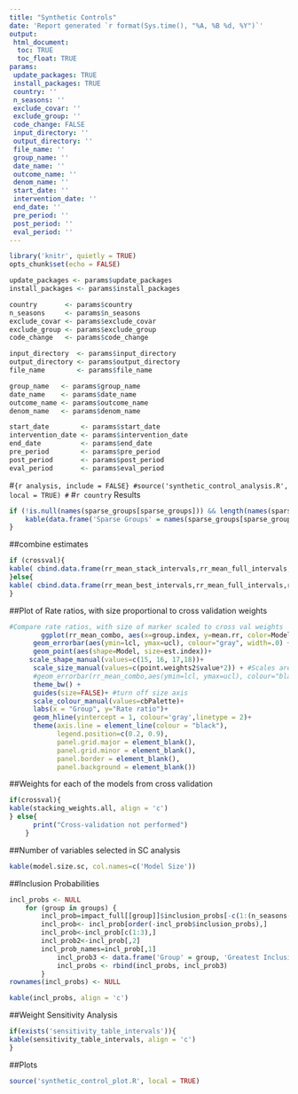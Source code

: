 ```yaml
---
title: "Synthetic Controls"
date: 'Report generated `r format(Sys.time(), "%A, %B %d, %Y")`'
output:
 html_document:
  toc: TRUE
  toc_float: TRUE
params:
 update_packages: TRUE
 install_packages: TRUE
 country: ''
 n_seasons: ''
 exclude_covar: ''
 exclude_group: ''
 code_change: FALSE
 input_directory: ''
 output_directory: ''
 file_name: ''
 group_name: ''
 date_name: ''
 outcome_name: ''
 denom_name: ''
 start_date: ''
 intervention_date: ''
 end_date: ''
 pre_period: ''
 post_period: ''
 eval_period: ''
---
```


```r
library('knitr', quietly = TRUE)
opts_chunk$set(echo = FALSE)
```

```r
update_packages <- params$update_packages
install_packages <- params$install_packages

country       <- params$country
n_seasons     <- params$n_seasons
exclude_covar <- params$exclude_covar
exclude_group <- params$exclude_group
code_change   <- params$code_change

input_directory  <- params$input_directory
output_directory <- params$output_directory
file_name        <- params$file_name

group_name   <- params$group_name
date_name    <- params$date_name
outcome_name <- params$outcome_name
denom_name   <- params$denom_name

start_date        <- params$start_date
intervention_date <- params$intervention_date
end_date          <- params$end_date
pre_period        <- params$pre_period
post_period       <- params$post_period
eval_period       <- params$eval_period
```

#```{r analysis, include = FALSE}
#source('synthetic_control_analysis.R', local = TRUE)
#```
#`r country` Results

```r
if (!is.null(names(sparse_groups[sparse_groups])) && length(names(sparse_groups[sparse_groups])) != 0) {
	kable(data.frame('Sparse Groups' = names(sparse_groups[sparse_groups]), check.names = FALSE), align = 'c')
}
```

##combine estimates
```r
if (crossval){
kable( cbind.data.frame(rr_mean_stack_intervals,rr_mean_full_intervals,rr_mean_time_intervals,rr_mean_time_no_offset_intervals, rr_mean_pca_intervals), align = 'c')
}else{
kable( cbind.data.frame(rr_mean_best_intervals,rr_mean_full_intervals,rr_mean_time_intervals,rr_mean_time_no_offset_intervals, rr_mean_pca_intervals), align = 'c')  
}
```

##Plot of Rate ratios, with size proportional to cross validation weights
```r
#Compare rate ratios, with size of marker scaled to cross val weights
		ggplot(rr_mean_combo, aes(x=group.index, y=mean.rr, color=Model,group=Model)) + 
	  geom_errorbar(aes(ymin=lcl, ymax=ucl), colour="gray", width=.0) +
	  geom_point(aes(shape=Model, size=est.index))+
     scale_shape_manual(values=c(15, 16, 17,18))+
	  scale_size_manual(values=c(point.weights2$value*2)) + #Scales area, which is optimal for bubbl plot
	  #geom_errorbar(rr_mean_combo,aes(ymin=lcl, ymax=ucl), colour="black", width=.1) +
	  theme_bw() +
	  guides(size=FALSE)+ #turn off size axis
	  scale_colour_manual(values=cbPalette)+
	  labs(x = "Group", y="Rate ratio")+
	  geom_hline(yintercept = 1, colour='gray',linetype = 2)+
	  theme(axis.line = element_line(colour = "black"),
	        legend.position=c(0.2, 0.9),
	        panel.grid.major = element_blank(),
	        panel.grid.minor = element_blank(),
	        panel.border = element_blank(),
	        panel.background = element_blank()) 
```

##Weights for each of the models from cross validation
```r
if(crossval){
kable(stacking_weights.all, align = 'c')
} else{
      print("Cross-validation not performed")
    }
```

##Number of variables selected in SC analysis
```r
kable(model.size.sc, col.names=c('Model Size'))
```

##Inclusion Probabilities
```r
incl_probs <- NULL
	for (group in groups) {
	    incl_prob=impact_full[[group]]$inclusion_probs[-c(1:(n_seasons-1)),]
	    incl_prob<- incl_prob[order(-incl_prob$inclusion_probs),]
	    incl_prob<-incl_prob[c(1:3),]
	    incl_prob2<-incl_prob[,2]
	    incl_prob_names=incl_prob[,1]
			incl_prob3 <- data.frame('Group' = group, 'Greatest Inclusion Variable' = incl_prob_names[1], 'Greatest Inclusion Probability' = incl_prob2[1], 'Second Greatest Inclusion Variable' = incl_prob_names[2], 'Second Greatest Inclusion Probability' = incl_prob2[2], 'Third Greatest Inclusion Variable' = incl_prob_names[3], 'Third Greatest Inclusion Probability' = incl_prob2[3], check.names = FALSE)
			incl_probs <- rbind(incl_probs, incl_prob3)
		}
rownames(incl_probs) <- NULL
```

```r
kable(incl_probs, align = 'c')
```

##Weight Sensitivity Analysis
```r
if(exists('sensitivity_table_intervals')){
kable(sensitivity_table_intervals, align = 'c')
}
```


##Plots
```r
source('synthetic_control_plot.R', local = TRUE)
```